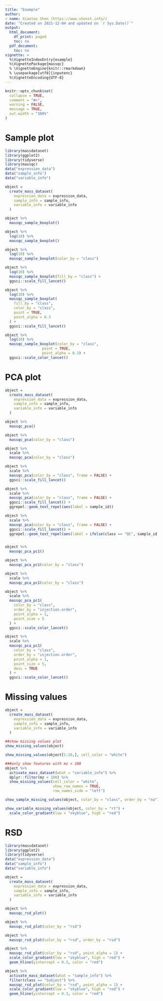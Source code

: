 ```yaml
---
title: "Example"
author:
- name: Xiaotao Shen (https://www.shenxt.info/)
date: "Created on 2021-12-04 and updated on `r Sys.Date()`"
output:
  html_document:
    df_print: paged
    toc: no
  pdf_document:
    toc: no
vignette: >
  %\VignetteIndexEntry{example}
  %\VignettePackage{massqc}
  % \VignetteEngine{knitr::rmarkdown}
  % \usepackage[utf8]{inputenc}
  %\VignetteEncoding{UTF-8}
---
```


```r
knitr::opts_chunk$set(
  collapse = TRUE,
  comment = "#>",
  warning = FALSE,
  message = TRUE,
  out.width = "100%"
)
```


# **Sample plot**

```r
library(massdataset)
library(ggplot2)
library(tidyverse)
library(massqc)
data("expression_data")
data("sample_info")
data("variable_info")

object =
  create_mass_dataset(
    expression_data = expression_data,
    sample_info = sample_info,
    variable_info = variable_info
  )

object %>%
  massqc_sample_boxplot()

object %>%
  log(10) %>%
  massqc_sample_boxplot()

object %>%
  log(10) %>%
  massqc_sample_boxplot(color_by = "class")

object %>%
  log(10) %>%
  massqc_sample_boxplot(fill_by = "class") +
  ggsci::scale_fill_lancet()

object %>%
  log(10) %>%
  massqc_sample_boxplot(
    fill_by = "class",
    color_by = "class",
    point = TRUE,
    point_alpha = 0.3
  ) +
  ggsci::scale_fill_lancet()

object %>%
  log(10) %>%
  massqc_sample_boxplot(color_by = "class",
                 point = TRUE,
                 point_alpha = 0.3) +
  ggsci::scale_color_lancet()
```

# **PCA plot**

```r

object =
  create_mass_dataset(
    expression_data = expression_data,
    sample_info = sample_info,
    variable_info = variable_info
  )

object %>%
  massqc_pca()

object %>%
  massqc_pca(color_by = "class")

object %>%
  scale %>%
  massqc_pca(color_by = "class")

object %>%
  scale %>%
  massqc_pca(color_by = "class", frame = FALSE) +
  ggsci::scale_fill_lancet()

object %>%
  scale %>%
  massqc_pca(color_by = "class", frame = FALSE) +
  ggsci::scale_fill_lancet() +
  ggrepel::geom_text_repel(aes(label = sample_id))

object %>%
  scale %>%
  massqc_pca(color_by = "class", frame = FALSE) +
  ggsci::scale_fill_lancet() +
  ggrepel::geom_text_repel(aes(label = ifelse(class == "QC", sample_id, NA)))


object %>%
  massqc_pca_pc1()

object %>%
  massqc_pca_pc1(color_by = "class")

object %>%
  scale %>%
  massqc_pca_pc1(color_by = "class")

object %>%
  scale %>%
  massqc_pca_pc1(
    color_by = "class",
    order_by = "injection.order",
    point_alpha = 1,
    point_size = 5
  ) +
  ggsci::scale_color_lancet()

object %>%
  scale %>%
  massqc_pca_pc1(
    color_by = "class",
    order_by = "injection.order",
    point_alpha = 1,
    point_size = 5, 
    desc = TRUE
  ) +
  ggsci::scale_color_lancet()

```



# **Missing values**

```r

object =
  create_mass_dataset(
    expression_data = expression_data,
    sample_info = sample_info,
    variable_info = variable_info
  )

##show missing values plot
show_missing_values(object)

show_missing_values(object[1:10,], cell_color = "white")

###only show features with mz < 100
object %>%
  activate_mass_dataset(what = "variable_info") %>%
  dplyr::filter(mz < 100) %>%
  show_missing_values(cell_color = "white",
                      show_row_names = TRUE,
                      row_names_side = "left")

show_sample_missing_values(object, color_by = "class", order_by = "na")

show_variable_missing_values(object, color_by = "rt") +
  scale_color_gradient(low = "skyblue", high = "red") 
```







# **RSD**

```r
library(massdataset)
library(ggplot2)
library(tidyverse)
data("expression_data")
data("sample_info")
data("variable_info")

object =
  create_mass_dataset(
    expression_data = expression_data,
    sample_info = sample_info,
    variable_info = variable_info
  )

object %>% 
  massqc_rsd_plot()

object %>% 
  massqc_rsd_plot(color_by = "rsd")

object %>% 
  massqc_rsd_plot(color_by = "rsd", order_by = "rsd")

object %>% 
  massqc_rsd_plot(color_by = "rsd", point_alpha = 1) +
  scale_color_gradient(low = "skyblue", high = "red") +
  geom_hline(yintercept = 0.3, color = "red")

object %>% 
  activate_mass_dataset(what = "sample_info") %>% 
  filter(class == "Subject") %>% 
  massqc_rsd_plot(color_by = "rsd", point_alpha = 1) +
  scale_color_gradient(low = "skyblue", high = "red") +
  geom_hline(yintercept = 0.3, color = "red")
```